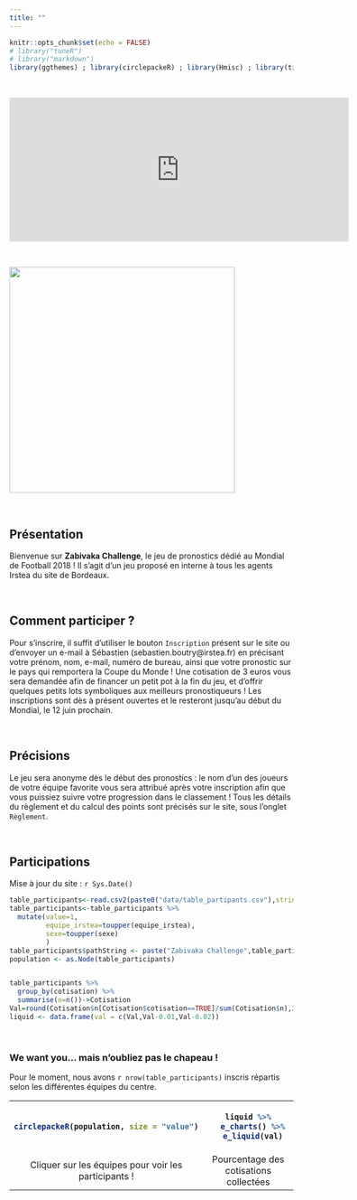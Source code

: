 ```yaml
---
title: ""
---
```



<style>
  .col2 {
    columns: 2 200px;         /* number of columns and width in pixels*/
    -webkit-columns: 2 200px; /* chrome, safari */
    -moz-columns: 2 200px;    /* firefox */
  }
</style>



```r
knitr::opts_chunk$set(echo = FALSE)
# library("tuneR")
# library("markdown")
library(ggthemes) ; library(circlepackeR) ; library(Hmisc) ; library(tidyverse) ; library(echarts4r) ; library(magrittr) ; library(data.tree) ; library(flexdashboard)
```

<br>
  
<div align="center">
<iframe src="http://free.timeanddate.com/countdown/i69tenl8/n1288/cf113/cm0/cu4/ct0/cs0/ca0/co1/cr0/ss0/cac000/cpc000/pct/tc000/fs150/szw600/szh253/tatIl%20est%20encore%20temps%20!%20Il%20vous%20reste%20%3A/tac000/tptTime%20since%20Event%20started%20in/tpc000/iso2018-06-12T00:00:00/bo2" allowTransparency="true" frameborder="0" width="602" height="255"></iframe>
</div>
      
<br>

<img src="img/Dessin_site.png" width="400" class="center">

<br>

## Présentation

Bienvenue sur **Zabivaka Challenge**, le jeu de pronostics dédié au Mondial de Football 2018 ! Il s’agit d’un jeu proposé en interne à tous les agents Irstea du site de Bordeaux.

<br>

## Comment participer ?

Pour s’inscrire, il suffit d’utiliser le bouton `Inscription` présent sur le site ou d’envoyer un e-mail à Sébastien (sebastien.boutry@irstea.fr) en précisant votre prénom, nom, e-mail, numéro de bureau, ainsi que votre pronostic sur le pays qui remportera la Coupe du Monde ! Une cotisation de 3 euros vous sera demandée afin de financer un petit pot à la fin du jeu, et d’offrir quelques petits lots symboliques aux meilleurs pronostiqueurs ! Les inscriptions sont dès à présent ouvertes et le resteront jusqu’au début du Mondial, le 12 juin prochain.

<br>

## Précisions


Le jeu sera anonyme dès le début des pronostics : le nom d’un des joueurs de votre équipe favorite vous sera attribué après votre inscription afin que vous puissiez suivre votre progression dans le classement ! Tous les détails du règlement et du calcul des points sont précisés sur le site, sous l’onglet `Règlement`.

<br>


## Participations
Mise à jour du site : `r Sys.Date()`
```r
table_participants<-read.csv2(paste0("data/table_partipants.csv"),stringsAsFactors = FALSE,fileEncoding = "utf-8")
table_participants<-table_participants %>% 
  mutate(value=1, 
         equipe_irstea=toupper(equipe_irstea),
         sexe=toupper(sexe)
         )
table_participants$pathString <- paste("Zabivaka Challenge",table_participants$equipe_irstea,table_participants$prenom, sep = "/")
population <- as.Node(table_participants)


table_participants %>%  
  group_by(cotisation) %>% 
  summarise(n=n())->Cotisation
Val=round(Cotisation$n[Cotisation$cotisation==TRUE]/sum(Cotisation$n),2)
liquid <- data.frame(val = c(Val,Val-0.01,Val-0.02))
```
 <br>

### We want you... mais n'oubliez pas le chapeau !

Pour le moment, nous avons `r nrow(table_participants)` inscris répartis selon les différentes équipes du centre.
<br>

<font size="3"> 
<table border="0" cellpadding="0" cellspacing="0" width="100%" valign="middle" align="center"><tr><th width="55%" align="center">
```r
circlepackeR(population, size = "value")
``` 
</th><th width="45%" align="center" valign="middle">
```r
liquid %>%
  e_charts() %>%
  e_liquid(val)
```
</th></tr><tr align="center"><td>Cliquer sur les équipes pour voir les participants !</td><td>Pourcentage des cotisations collectées</td></tr></table></font> 

<br>
<br>

